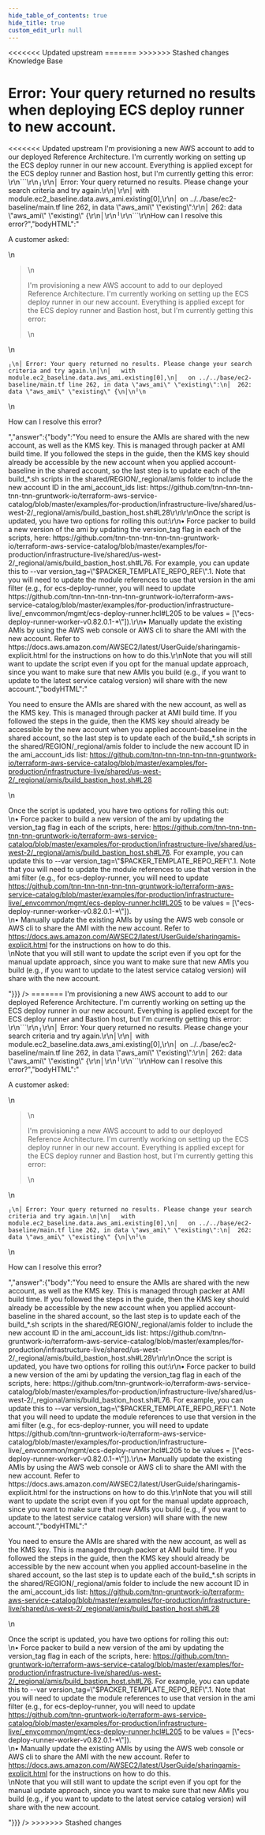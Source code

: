 ```yaml
---
hide_table_of_contents: true
hide_title: true
custom_edit_url: null
---
```



<head>
<<<<<<< Updated upstream
  <link rel="canonical" href="https://github.com/tnn-tnn-tnn-tnn-tnn-gruntwork-io/knowledge-base/discussions/357" />
=======
  <link rel="canonical" href="https://github.com/tnn-gruntwork-io/knowledge-base/discussions/357" />
>>>>>>> Stashed changes
</head>

<CenterLayout>
<span className="searchCategory">Knowledge Base</span>
<h1>Error: Your query returned no results when deploying ECS deploy runner to new account.</h1>
<<<<<<< Updated upstream
<GitHub discussion={{"id":"D_kwDOF8slf84APS8o","number":357,"author":{"login":"zackproser"},"title":"Error: Your query returned no results when deploying ECS deploy runner to new account.","body":"A customer asked: \r\n> I'm provisioning a new AWS account to add to our deployed Reference Architecture. I'm currently working on setting up the ECS deploy runner in our new account. Everything is applied except for the ECS deploy runner and Bastion host, but I'm currently getting this error: \r\n```\r\n╷\r\n│ Error: Your query returned no results. Please change your search criteria and try again.\r\n│\r\n│   with module.ec2_baseline.data.aws_ami.existing[0],\r\n│   on ../../base/ec2-baseline/main.tf line 262, in data \"aws_ami\" \"existing\":\r\n│  262: data \"aws_ami\" \"existing\" {\r\n│\r\n╵\r\n```\r\nHow can I resolve this error?","bodyHTML":"<p dir=\"auto\">A customer asked:</p>\n<blockquote>\n<p dir=\"auto\">I'm provisioning a new AWS account to add to our deployed Reference Architecture. I'm currently working on setting up the ECS deploy runner in our new account. Everything is applied except for the ECS deploy runner and Bastion host, but I'm currently getting this error:</p>\n</blockquote>\n<div class=\"snippet-clipboard-content notranslate position-relative overflow-auto\" data-snippet-clipboard-copy-content=\"╷\n│ Error: Your query returned no results. Please change your search criteria and try again.\n│\n│   with module.ec2_baseline.data.aws_ami.existing[0],\n│   on ../../base/ec2-baseline/main.tf line 262, in data &quot;aws_ami&quot; &quot;existing&quot;:\n│  262: data &quot;aws_ami&quot; &quot;existing&quot; {\n│\n╵\"><pre class=\"notranslate\"><code class=\"notranslate\">╷\n│ Error: Your query returned no results. Please change your search criteria and try again.\n│\n│   with module.ec2_baseline.data.aws_ami.existing[0],\n│   on ../../base/ec2-baseline/main.tf line 262, in data \"aws_ami\" \"existing\":\n│  262: data \"aws_ami\" \"existing\" {\n│\n╵\n</code></pre></div>\n<p dir=\"auto\">How can I resolve this error?</p>","answer":{"body":"You need to ensure the AMIs are shared with the new account, as well as the KMS key. This is managed through packer at AMI build time. If you followed the steps in the guide, then the KMS key should already be accessible by the new account when you applied account-baseline in the shared account, so the last step is to update each of the build_*.sh scripts in the shared/REGION/_regional/amis folder to include the new account ID in the ami_account_ids list: https://github.com/tnn-tnn-tnn-tnn-tnn-gruntwork-io/terraform-aws-service-catalog/blob/master/examples/for-production/infrastructure-live/shared/us-west-2/_regional/amis/build_bastion_host.sh#L28\r\n\r\nOnce the script is updated, you have two options for rolling this out:\r\n• Force packer to build a new version of the ami by updating the version_tag flag in each of the scripts, here: https://github.com/tnn-tnn-tnn-tnn-tnn-gruntwork-io/terraform-aws-service-catalog/blob/master/examples/for-production/infrastructure-live/shared/us-west-2/_regional/amis/build_bastion_host.sh#L76. For example, you can update this to --var version_tag=\"$PACKER_TEMPLATE_REPO_REF\".1. Note that you will need to update the module references to use that version in the ami filter (e.g., for ecs-deploy-runner, you will need to update https://github.com/tnn-tnn-tnn-tnn-tnn-gruntwork-io/terraform-aws-service-catalog/blob/master/examples/for-production/infrastructure-live/_envcommon/mgmt/ecs-deploy-runner.hcl#L205 to be values = [\"ecs-deploy-runner-worker-v0.82.0.1-*\"]).\r\n• Manually update the existing AMIs by using the AWS web console or AWS cli to share the AMI with the new account. Refer to https://docs.aws.amazon.com/AWSEC2/latest/UserGuide/sharingamis-explicit.html for the instructions on how to do this.\r\nNote that you will still want to update the script even if you opt for the manual update approach, since you want to make sure that new AMIs you build (e.g., if you want to update to the latest service catalog version) will share with the new account.","bodyHTML":"<p dir=\"auto\">You need to ensure the AMIs are shared with the new account, as well as the KMS key. This is managed through packer at AMI build time. If you followed the steps in the guide, then the KMS key should already be accessible by the new account when you applied account-baseline in the shared account, so the last step is to update each of the build_*.sh scripts in the shared/REGION/_regional/amis folder to include the new account ID in the ami_account_ids list: <a href=\"https://github.com/tnn-tnn-tnn-tnn-tnn-gruntwork-io/terraform-aws-service-catalog/blob/master/examples/for-production/infrastructure-live/shared/us-west-2/_regional/amis/build_bastion_host.sh#L28\">https://github.com/tnn-tnn-tnn-tnn-tnn-gruntwork-io/terraform-aws-service-catalog/blob/master/examples/for-production/infrastructure-live/shared/us-west-2/_regional/amis/build_bastion_host.sh#L28</a></p>\n<p dir=\"auto\">Once the script is updated, you have two options for rolling this out:<br>\n• Force packer to build a new version of the ami by updating the version_tag flag in each of the scripts, here: <a href=\"https://github.com/tnn-tnn-tnn-tnn-tnn-gruntwork-io/terraform-aws-service-catalog/blob/master/examples/for-production/infrastructure-live/shared/us-west-2/_regional/amis/build_bastion_host.sh#L76\">https://github.com/tnn-tnn-tnn-tnn-tnn-gruntwork-io/terraform-aws-service-catalog/blob/master/examples/for-production/infrastructure-live/shared/us-west-2/_regional/amis/build_bastion_host.sh#L76</a>. For example, you can update this to --var version_tag=\"$PACKER_TEMPLATE_REPO_REF\".1. Note that you will need to update the module references to use that version in the ami filter (e.g., for ecs-deploy-runner, you will need to update <a href=\"https://github.com/tnn-tnn-tnn-tnn-tnn-gruntwork-io/terraform-aws-service-catalog/blob/master/examples/for-production/infrastructure-live/_envcommon/mgmt/ecs-deploy-runner.hcl#L205\">https://github.com/tnn-tnn-tnn-tnn-tnn-gruntwork-io/terraform-aws-service-catalog/blob/master/examples/for-production/infrastructure-live/_envcommon/mgmt/ecs-deploy-runner.hcl#L205</a> to be values = [\"ecs-deploy-runner-worker-v0.82.0.1-*\"]).<br>\n• Manually update the existing AMIs by using the AWS web console or AWS cli to share the AMI with the new account. Refer to <a href=\"https://docs.aws.amazon.com/AWSEC2/latest/UserGuide/sharingamis-explicit.html\" rel=\"nofollow\">https://docs.aws.amazon.com/AWSEC2/latest/UserGuide/sharingamis-explicit.html</a> for the instructions on how to do this.<br>\nNote that you will still want to update the script even if you opt for the manual update approach, since you want to make sure that new AMIs you build (e.g., if you want to update to the latest service catalog version) will share with the new account.</p>"}}} />
=======
<GitHub discussion={{"id":"D_kwDOF8slf84APS8o","number":357,"author":{"login":"zackproser"},"title":"Error: Your query returned no results when deploying ECS deploy runner to new account.","body":"A customer asked: \r\n> I'm provisioning a new AWS account to add to our deployed Reference Architecture. I'm currently working on setting up the ECS deploy runner in our new account. Everything is applied except for the ECS deploy runner and Bastion host, but I'm currently getting this error: \r\n```\r\n╷\r\n│ Error: Your query returned no results. Please change your search criteria and try again.\r\n│\r\n│   with module.ec2_baseline.data.aws_ami.existing[0],\r\n│   on ../../base/ec2-baseline/main.tf line 262, in data \"aws_ami\" \"existing\":\r\n│  262: data \"aws_ami\" \"existing\" {\r\n│\r\n╵\r\n```\r\nHow can I resolve this error?","bodyHTML":"<p dir=\"auto\">A customer asked:</p>\n<blockquote>\n<p dir=\"auto\">I'm provisioning a new AWS account to add to our deployed Reference Architecture. I'm currently working on setting up the ECS deploy runner in our new account. Everything is applied except for the ECS deploy runner and Bastion host, but I'm currently getting this error:</p>\n</blockquote>\n<div class=\"snippet-clipboard-content notranslate position-relative overflow-auto\" data-snippet-clipboard-copy-content=\"╷\n│ Error: Your query returned no results. Please change your search criteria and try again.\n│\n│   with module.ec2_baseline.data.aws_ami.existing[0],\n│   on ../../base/ec2-baseline/main.tf line 262, in data &quot;aws_ami&quot; &quot;existing&quot;:\n│  262: data &quot;aws_ami&quot; &quot;existing&quot; {\n│\n╵\"><pre class=\"notranslate\"><code class=\"notranslate\">╷\n│ Error: Your query returned no results. Please change your search criteria and try again.\n│\n│   with module.ec2_baseline.data.aws_ami.existing[0],\n│   on ../../base/ec2-baseline/main.tf line 262, in data \"aws_ami\" \"existing\":\n│  262: data \"aws_ami\" \"existing\" {\n│\n╵\n</code></pre></div>\n<p dir=\"auto\">How can I resolve this error?</p>","answer":{"body":"You need to ensure the AMIs are shared with the new account, as well as the KMS key. This is managed through packer at AMI build time. If you followed the steps in the guide, then the KMS key should already be accessible by the new account when you applied account-baseline in the shared account, so the last step is to update each of the build_*.sh scripts in the shared/REGION/_regional/amis folder to include the new account ID in the ami_account_ids list: https://github.com/tnn-gruntwork-io/terraform-aws-service-catalog/blob/master/examples/for-production/infrastructure-live/shared/us-west-2/_regional/amis/build_bastion_host.sh#L28\r\n\r\nOnce the script is updated, you have two options for rolling this out:\r\n• Force packer to build a new version of the ami by updating the version_tag flag in each of the scripts, here: https://github.com/tnn-gruntwork-io/terraform-aws-service-catalog/blob/master/examples/for-production/infrastructure-live/shared/us-west-2/_regional/amis/build_bastion_host.sh#L76. For example, you can update this to --var version_tag=\"$PACKER_TEMPLATE_REPO_REF\".1. Note that you will need to update the module references to use that version in the ami filter (e.g., for ecs-deploy-runner, you will need to update https://github.com/tnn-gruntwork-io/terraform-aws-service-catalog/blob/master/examples/for-production/infrastructure-live/_envcommon/mgmt/ecs-deploy-runner.hcl#L205 to be values = [\"ecs-deploy-runner-worker-v0.82.0.1-*\"]).\r\n• Manually update the existing AMIs by using the AWS web console or AWS cli to share the AMI with the new account. Refer to https://docs.aws.amazon.com/AWSEC2/latest/UserGuide/sharingamis-explicit.html for the instructions on how to do this.\r\nNote that you will still want to update the script even if you opt for the manual update approach, since you want to make sure that new AMIs you build (e.g., if you want to update to the latest service catalog version) will share with the new account.","bodyHTML":"<p dir=\"auto\">You need to ensure the AMIs are shared with the new account, as well as the KMS key. This is managed through packer at AMI build time. If you followed the steps in the guide, then the KMS key should already be accessible by the new account when you applied account-baseline in the shared account, so the last step is to update each of the build_*.sh scripts in the shared/REGION/_regional/amis folder to include the new account ID in the ami_account_ids list: <a href=\"https://github.com/tnn-gruntwork-io/terraform-aws-service-catalog/blob/master/examples/for-production/infrastructure-live/shared/us-west-2/_regional/amis/build_bastion_host.sh#L28\">https://github.com/tnn-gruntwork-io/terraform-aws-service-catalog/blob/master/examples/for-production/infrastructure-live/shared/us-west-2/_regional/amis/build_bastion_host.sh#L28</a></p>\n<p dir=\"auto\">Once the script is updated, you have two options for rolling this out:<br>\n• Force packer to build a new version of the ami by updating the version_tag flag in each of the scripts, here: <a href=\"https://github.com/tnn-gruntwork-io/terraform-aws-service-catalog/blob/master/examples/for-production/infrastructure-live/shared/us-west-2/_regional/amis/build_bastion_host.sh#L76\">https://github.com/tnn-gruntwork-io/terraform-aws-service-catalog/blob/master/examples/for-production/infrastructure-live/shared/us-west-2/_regional/amis/build_bastion_host.sh#L76</a>. For example, you can update this to --var version_tag=\"$PACKER_TEMPLATE_REPO_REF\".1. Note that you will need to update the module references to use that version in the ami filter (e.g., for ecs-deploy-runner, you will need to update <a href=\"https://github.com/tnn-gruntwork-io/terraform-aws-service-catalog/blob/master/examples/for-production/infrastructure-live/_envcommon/mgmt/ecs-deploy-runner.hcl#L205\">https://github.com/tnn-gruntwork-io/terraform-aws-service-catalog/blob/master/examples/for-production/infrastructure-live/_envcommon/mgmt/ecs-deploy-runner.hcl#L205</a> to be values = [\"ecs-deploy-runner-worker-v0.82.0.1-*\"]).<br>\n• Manually update the existing AMIs by using the AWS web console or AWS cli to share the AMI with the new account. Refer to <a href=\"https://docs.aws.amazon.com/AWSEC2/latest/UserGuide/sharingamis-explicit.html\" rel=\"nofollow\">https://docs.aws.amazon.com/AWSEC2/latest/UserGuide/sharingamis-explicit.html</a> for the instructions on how to do this.<br>\nNote that you will still want to update the script even if you opt for the manual update approach, since you want to make sure that new AMIs you build (e.g., if you want to update to the latest service catalog version) will share with the new account.</p>"}}} />
>>>>>>> Stashed changes

</CenterLayout>
  

<!-- ##DOCS-SOURCER-START
{
  "sourcePlugin": "github-discussions",
  "hash": "dd36feab1221d8c2863630f3e0e38fa7"
}
##DOCS-SOURCER-END -->
